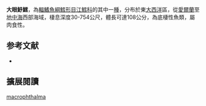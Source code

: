 {{Speciesbox
| image = Molva macrophthalma.jpg
| image_width = 250px
| image_caption = 
| status = NE
| status_system = IUCN3.1
| genus = Molva
| species = macrophthalma
| authority = [[Rafinesque|Rafinesque]], 1810
| synonyms = *''Gadus elongatus''<br /><small>Otto, 1821</small>
*''Lota elongata''<br /><small>Otto, 1821</small>
*''Lotta elongata''<br /><small>Otto, 1821</small>
*''Molva dipterygia elongata''<br /><small>Otto, 1821</small>
*''Molva dypterygia macrophthalma''<br /><small>Rafinesque, 1810</small>
*''Molva elongata''<br /><small>Otto, 1821</small>
}}
'''大眼魣鱈'''，為[[輻鰭魚綱|輻鰭魚綱]][[鱈形目|鱈形目]][[江鱈科|江鱈科]]的其中一[[種|種]]，分布於東[[大西洋|大西洋]]區，從[[愛爾蘭|愛爾蘭]]至[[地中海|地中海]]西部海域，棲息深度30-754公尺，體長可達108公分，為底棲性魚類，屬肉食性。

== 参考文献 ==
{{reflist}}
*{{FishBase_species|genus=Molva|species=macrophthalma|year=2012|month=7}}

== 擴展閱讀 == 
{{refbegin}}
{{wikispecies-inline|Molva macrophthalma|大眼魣鱈}}
{{refend}}
{{Taxonbar|from=Q824819}}

[[Category:魣鱈屬|macrophthalma]]


{{魚類小作品}}
